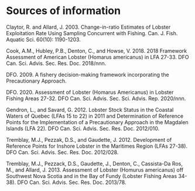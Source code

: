# Sources of information

Claytor, R. and Allard, J. 2003. Change-in-ratio Estimates of Lobster Exploitation Rate Using Sampling Concurrent with Fishing. Can. J. Fish. Aquatic Sci. 60(10): 1190-1203.

Cook, A.M., Hubley, P.B., Denton, C., and Howse, V. 2018. 2018 Framework Assessment of American Lobster (Homarus americanus) in LFA 27-33. DFO Can. Sci. Advis. Sec. Res. Doc. 2018/nnn. 

DFO. 2009. A fishery decision-making framework incorporating the Precautionary Approach.

DFO. 2020.  Assessment of Lobster (Homarus Americanus) in Lobster Fishing Areas 27-32. DFO Can. Sci. Advis. Sec. Sci. Advis. Rep. 2020/nnn. 

Gendron, L., and Savard, G. 2012. Lobster Stock Status in the Coastal Waters of Quebec (LFAs 15 to 22) in 2011 and Determination of Reference Points for the Implementation of a Precautionary Approach in the Magdalen Islands (LFA 22). DFO Can. Sci. Advis. Sec. Res. Doc. 2012/010. 

Tremblay, M.J., Pezzak, D.S., and Gaudette, J. 2012. Development of Reference Points for Inshore Lobster in the Maritimes Region (LFAs 27-38). DFO Can. Sci. Advis. Sec. Res. Doc. 2012/028.

Tremblay, M.J., Pezzack, D.S., Gaudette, J., Denton, C., Cassista-Da Ros, M., and Allard, J. 2013. Assessment of Lobster (Homurus americanus) off Southwest Nova Scotia and in the Bay of Fundy (Lobster Fishing Areas 34-38). DFO Can. Sci. Advis. Sec. Res. Doc. 2013/78. 

